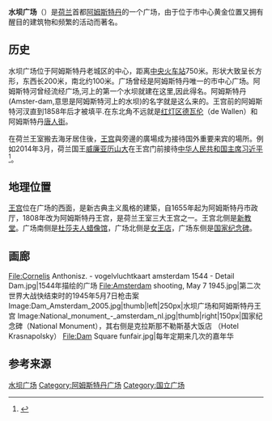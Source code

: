 {{Refimprove|time=2017-09-25T14:16:59+00:00}}
{{Infobox street
| name                    = 水坝广场<br>Dam Square
| marker_image            = 
| native_name             = Dam
| native_name_lang        = nl
| alternate_name          = 
| image                   = Dam Amsterdam 2005.jpg
| image_size              = 250px
| image_map               =
| caption                 = 水坝广场上的阿姆斯特丹王宫和新教堂
| map_type                = Netherlands Amsterdam Central
| map_size                = 250px
| map_caption             = 阿姆斯特丹市中心的位置
| map_alt                 =
| other_name              = 
| former_names            = 
| part_of                 =
| namesake                = 
| type                    = 
| owner                   =
| maint                   =
| length                  =
| length_m                =
| length_ft               = 
| length_km               = 
| length_mi               = 
| length_ref              = 
| length_notes            =
| width                   = 
| area                    = 
| steps                   = 
| postal_code             = 1012 JS/NP
| addresses               = 
| location                = 阿姆斯特丹
| metro                   =
| coordinates             = {{coord|52.373|4.893|display=inline,title}}
| direction_a             = 
| terminus_a              = 
| direction_b             = 
| terminus_b              = 
| junction                = 
| main_contractor         =
| cost                    =
| references              =
| commissioning_date      = 
| construction_start_date = 
| completion_date         = 
| inauguration_date       = <!-- {{Start date|YYYY|MM|DD}} -->
| demolition_date         = 
| north                   = Nieuwendijk, [[Damrak|Damrak]], [[Warmoesstraat|Warmoesstraat]]
| east                    = Damstraat
| south                   = [[Kalverstraat|Kalverstraat]], [[Rokin|Rokin]], [[Nes_(Amsterdam)|Nes]]
| west                    = Mozes en Aäronstraat, Paleisstraat
| designer                =
| known_for               =
| status                  =
| website                 = <!-- {{URL|example.com}} --> 
}}
'''水坝广场'''（{{lang-nl|de Dam}}）是[[荷兰|荷兰]]首都[[阿姆斯特丹|阿姆斯特丹]]的一个广场，由于位于市中心黄金位置又拥有醒目的建筑物和频繁的活动而著名。

== 历史 ==
水坝广场位于阿姆斯特丹老城区的中心，距离[[阿姆斯特丹中央车站|中央火车站]]750米。形状大致呈长方形，东西长200米，南北约100米。广场曾经是阿姆斯特丹唯一的市中心广场。阿姆斯特河曾经流经广场,河上的第一个水坝就建在这里,因此得名。阿姆斯特丹(Amster-dam,意思是阿姆斯特河上的水坝)的名字就是这么来的。王宫前的阿姆斯特河汊直到1858年后才被填平.在东北角不远就是[[红灯区|红灯区]][[德瓦伦|德瓦伦]]（de Wallen）和阿姆斯特丹[[唐人街|唐人街]]。

在荷兰王室搬去海牙居住後，[[阿姆斯特丹王宫|王宫]]與旁邊的廣場成为接待国外重要来宾的場所。例如2014年3月，荷兰国王[[威廉-亚历山大_(荷兰)|威廉亚历山大]]在王宫门前接待[[中华人民共和国主席|中华人民共和国主席]][[习近平|习近平]]<ref>{{cite news |title=习近平到访荷兰 荷方进行最高规格接待 |url=http://news.ifeng.com/mainland/special/xijinpingfangou/content-3/detail_2014_03/23/35056145_0.shtml |language=zh-cn |author= |publisher=中国新闻网 |date=2013-03-23 |accessdate=2017-09-25 |archive-date=2017-09-25 |archive-url=https://web.archive.org/web/20170925181803/http://news.ifeng.com/mainland/special/xijinpingfangou/content-3/detail_2014_03/23/35056145_0.shtml |dead-url=no }}</ref>。

== 地理位置 ==
[[阿姆斯特丹王宫|王宫]]位在广场的西面，是新古典主义風格的建築，自1655年起为阿姆斯特丹市政厅，1808年改为阿姆斯特丹王宫，是荷兰王室三大王宫之一。王宫北侧是[[新教堂|新教堂]]。广场南侧是[[杜莎夫人蜡像馆|杜莎夫人蜡像馆]]，广场北侧是[[女王店|女王店]]，广场东侧是[[國家紀念碑_(阿姆斯特丹)|国家纪念碑]]。

== 画廊 ==
<gallery>
File:Cornelis Anthonisz. - vogelvluchtkaart amsterdam 1544 - Detail Dam.jpg|1544年描绘的广场
File:Amsterdam shooting, May 7 1945.jpg|第二次世界大战快结束时的1945年5月7日枪击案
Image:Dam_Amsterdam_2005.jpg|thumb|left|250px|水坝广场和阿姆斯特丹王宫
Image:National_monument_-_amsterdam_nl.jpg|thumb|right|150px|国家纪念碑（National Monument），其右侧是克拉斯那不勒斯基大饭店 （Hotel Krasnapolsky）
File:Dam Square funfair.jpg|每年定期来几次的嘉年华
</gallery>

== 参考来源 ==
{{Reflist}}

{{阿姆斯特丹公园和广场}}
{{Authority control}}
[[Category:水坝广场|]]
[[Category:阿姆斯特丹广场|Category:阿姆斯特丹广场]]
[[Category:国立广场|Category:国立广场]]
